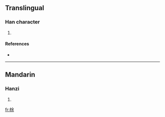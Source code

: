 ==Translingual==

===Han character===
{{Han char|rn=75|rad=木|as=07|sn=11|four=4899<sub>4</sub>|canj=木人一木 (DOMD)}}

# {{defn|Han|sort=木07}}

====References====
* {{Han ref|kx=0528.180|dkj=14838|dj=0917.060|hdz=21216.090|uh=688C|ud=26764|bh=D5D3|bd=54739}}

----

==Mandarin==

===Hanzi===
{{cmn-hanzi|pin=[[tú]] ([[tu2]])|wg=t'u<sup>2</sup>}}

# {{defn|Mandarin}}

[[fr:梌]]